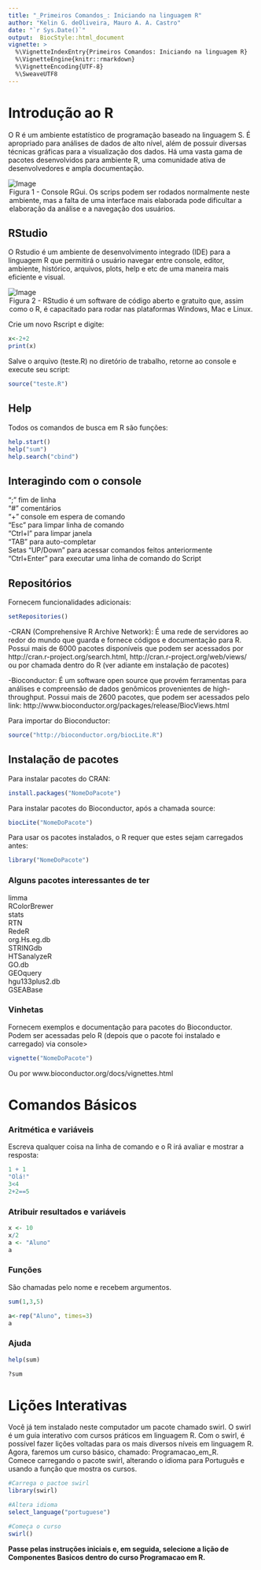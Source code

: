 ```yaml
---
title: "_Primeiros Comandos_: Iniciando na linguagem R"
author: "Kelin G. deOliveira, Mauro A. A. Castro"
date: "`r Sys.Date()`"
output:  BiocStyle::html_document
vignette: >
  %\VignetteIndexEntry{Primeiros Comandos: Iniciando na linguagem R}
  %\VignetteEngine{knitr::rmarkdown}
  %\VignetteEncoding{UTF-8}
  %\SweaveUTF8
---
```


# Introdução ao R

O R é um ambiente estatístico de programação baseado na linguagem S. É apropriado para análises de dados de alto nível, além de possuir diversas técnicas gráficas para a visualização dos dados. Há uma vasta gama de pacotes desenvolvidos para ambiente R, uma comunidade ativa de desenvolvedores e ampla documentação.

![Image](figs/Rconsole.png)
<legend>Figura 1 - Console RGui. Os scrips podem ser rodados normalmente neste ambiente, mas a falta de uma interface mais elaborada pode dificultar a elaboração da análise e a navegação dos usuários.</legend>

## RStudio
O Rstudio é um ambiente de desenvolvimento integrado (IDE) para a linguagem R que permitirá o usuário navegar entre console, editor, ambiente, histórico, arquivos, plots, help e etc de uma maneira mais eficiente e visual.

![Image](figs/Rstudio.png)
<legend>Figura 2 - RStudio é um software de código aberto e gratuito que, assim como o R, é capacitado para rodar nas plataformas Windows, Mac e Linux.</legend>  

Crie um novo Rscript e digite:
```r
x<-2+2
print(x)
```
Salve o arquivo (teste.R) no diretório de trabalho, retorne ao console e execute seu script:
```r
source("teste.R")
```

## Help
Todos os comandos de busca em R são funções:

```r
help.start()
help("sum")
help.search("cbind")
```
## Interagindo com o console
";" fim de linha  
"#" comentários  
"+" console em espera de comando  
"Esc" para limpar linha de comando  
"Ctrl+l" para limpar janela  
"TAB" para auto-completar  
Setas "UP/Down" para acessar comandos feitos anteriormente  
"Ctrl+Enter" para executar uma linha de comando do Script

## Repositórios
Fornecem funcionalidades adicionais:
```r
setRepositories()
```
-CRAN (Comprehensive R Archive Network): É uma rede de servidores ao redor do mundo que guarda e fornece códigos e documentação para R. Possui mais de 6000 pacotes disponíveis que podem ser acessados por http://cran.r-project.org/search.html, http://cran.r-project.org/web/views/ ou por chamada dentro do R (ver adiante em instalação de pacotes)  

-Bioconductor: É um software open source que provém ferramentas para análises e compreensão de dados genômicos provenientes de high-throughput. Possui mais de 2600 pacotes, que podem ser acessados pelo link: http://www.bioconductor.org/packages/release/BiocViews.html  

Para importar do Bioconductor:
```r
source("http://bioconductor.org/biocLite.R")
```

## Instalação de pacotes
Para instalar pacotes do CRAN:
```r
install.packages("NomeDoPacote")
```
Para instalar pacotes do Bioconductor, após a chamada source:
```r
biocLite("NomeDoPacote")
```
Para usar os pacotes instalados, o R requer que estes sejam carregados antes:
```r
library("NomeDoPacote")
```
### Alguns pacotes interessantes de ter
limma  
RColorBrewer  
stats  
RTN  
RedeR  
org.Hs.eg.db  
STRINGdb  
HTSanalyzeR  
GO.db  
GEOquery  
hgu133plus2.db  
GSEABase  

### Vinhetas
Fornecem exemplos e documentação para pacotes do Bioconductor.
Podem ser acessadas pelo R (depois que o pacote foi instalado e carregado) via console>
```r
vignette("NomeDoPacote")
```
Ou por www.bioconductor.org/docs/vignettes.html


# Comandos Básicos

### Aritmética e variáveis
Escreva qualquer coisa na linha de comando e o R irá avaliar e mostrar a resposta:

```r
1 + 1
"Olá!"
3<4
2+2==5
```
### Atribuir resultados e variáveis

```r
x <- 10
x/2
a <- "Aluno"
a
```

### Funções
São chamadas pelo nome e recebem argumentos.

```r
sum(1,3,5)

a<-rep("Aluno", times=3)
a
```
### Ajuda

```r
help(sum)

?sum
```

# Lições Interativas
Você já tem instalado neste computador um pacote chamado swirl. O swirl é um guia interativo com cursos práticos em linguagem R. Com o swirl, é possível fazer lições voltadas para os mais diversos níveis em linguagem R. Agora, faremos um curso básico, chamado: Programacao_em_R.  
Comece carregando o pacote swirl, alterando o idioma para Português e usando a função que mostra os cursos.
```r
#Carrega o pactoe swirl
library(swirl)

#Altera idioma
select_language("portuguese")

#Começa o curso
swirl()
```
**Passe pelas instruções iniciais e, em seguida, selecione a lição de Componentes Basicos dentro do curso Programacao em R.**
